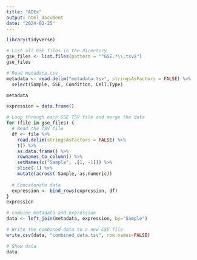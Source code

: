 ```yaml
---
title: "ADEx"
output: html_document
date: "2024-02-25"
---
```


```r
library(tidyverse)

# List all GSE files in the directory
gse_files <- list.files(pattern = "^GSE.*\\.tsv$")
gse_files
```


```r
# Read metadata.tsv
metadata <- read.delim("metadata.tsv", stringsAsFactors = FALSE) %>%
  select(Sample, GSE, Condition, Cell.Type)

metadata
```



```r

expression = data.frame()

# Loop through each GSE TSV file and merge the data
for (file in gse_files) {
  # Read the TSV file
  df <- file %>%
    read.delim(stringsAsFactors = FALSE) %>%
    t() %>%
    as.data.frame() %>%
    rownames_to_column() %>%
    setNames(c("Sample", .[1, -1])) %>%
    slice(-1) %>%
    mutate(across(-Sample, as.numeric))
  
  # Concatenate data
  expression <- bind_rows(expression, df)
}
expression
```


```r
# combine metadata and expression
data <- left_join(metadata, expression, by="Sample")

# Write the combined data to a new CSV file
write.csv(data, "combined_data.tsv", row.names=FALSE)

# Show data
data
```





